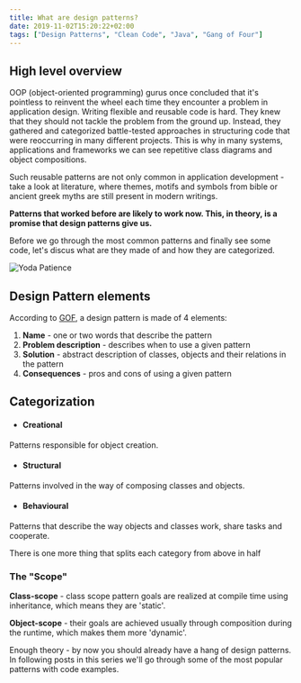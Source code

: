 ```yaml
---
title: What are design patterns?
date: 2019-11-02T15:20:22+02:00
tags: ["Design Patterns", "Clean Code", "Java", "Gang of Four"]
---
```

## High level overview
OOP (object-oriented programming) gurus once concluded that it's pointless to reinvent the wheel
each time they encounter a problem in application design. Writing flexible and reusable code is hard. They knew that they should not tackle the problem from the ground up.
Instead, they gathered and categorized battle-tested approaches in structuring code that were reoccurring in many different projects. This is why in many systems, applications and frameworks we
can see repetitive class diagrams and object compositions.

Such reusable patterns are not only common in application development - take a look at literature, where themes, motifs and symbols from bible or ancient greek myths are still present in modern writings.

**Patterns that worked before are likely to work now.
This, in theory, is a promise that design patterns give us.**

Before we go through the most common patterns and finally see some code, let's discus what are they made of and how they are categorized.

![Yoda Patience](../assets/yoda-patience-young-padawan.jpg)

## Design Pattern elements
According to [GOF](https://www.amazon.com/Design-Patterns-Elements-Reusable-Object-Oriented/dp/0201633612), a design pattern is made of 4 elements:

1. **Name** - one or two words that describe the pattern
2. **Problem description** - describes when to use a given pattern
3. **Solution** - abstract description of classes, objects and their relations in the pattern
4. **Consequences** - pros and cons of using a given pattern

## Categorization

- #### Creational
Patterns responsible for object creation.

- #### Structural
Patterns involved in the way of composing classes and objects.

- #### Behavioural 
Patterns that describe the way objects and classes work, share tasks and cooperate.

There is one more thing that splits each category from above in half
### The "Scope"

**Class-scope** - class scope pattern goals are realized at compile time using inheritance, which means they are 'static'.

**Object-scope** - their goals are achieved usually through composition during the runtime, which makes them more 'dynamic'.

Enough theory - by now you should already have a hang of design patterns. In following posts in this series we'll go through some of the most popular patterns with code examples.
